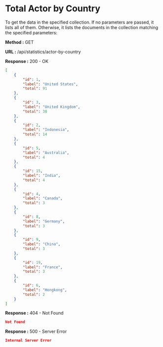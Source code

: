 
# Total Actor by Country

To get the data in the specified collection. If no parameters are passed, it lists all of them.
Otherwise, it lists the documents in the collection matching the specified parameters:

**Method :** <Badge variant="success">GET</Badge>

**URL :** <Badge variant="dark">/api/statistics/actor-by-country</Badge>

**Response :** <BadgeOutline variant="success">200 - OK</BadgeOutline>

```json
[
	{
		"id": 1,
		"label": "United States",
		"total": 91
	},
	{
		"id": 3,
		"label": "United Kingdom",
		"total": 30
	},
	{
		"id": 2,
		"label": "Indonesia",
		"total": 14
	},
	{
		"id": 5,
		"label": "Australia",
		"total": 4
	},
	{
		"id": 15,
		"label": "India",
		"total": 4
	},
	{
		"id": 4,
		"label": "Canada",
		"total": 3
	},
	{
		"id": 8,
		"label": "Germany",
		"total": 3
	},
	{
		"id": 9,
		"label": "China",
		"total": 3
	},
	{
		"id": 19,
		"label": "France",
		"total": 3
	},
	{
		"id": 6,
		"label": "Hongkong",
		"total": 2
	}
]
```

**Response :** <BadgeOutline variant="warning">404 - Not Found</BadgeOutline>

```json
Not Found
```

**Response :** <BadgeOutline variant="danger">500 - Server Error</BadgeOutline>

```json
Internal Server Error
```
